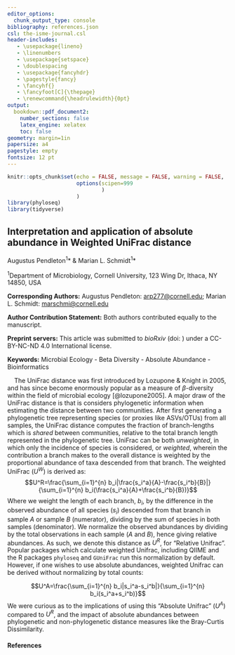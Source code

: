 ```yaml
---
editor_options: 
  chunk_output_type: console
bibliography: references.json
csl: the-isme-journal.csl
header-includes:
   - \usepackage{lineno}
   - \linenumbers
   - \usepackage{setspace}
   - \doublespacing
   - \usepackage{fancyhdr}  
   - \pagestyle{fancy}      
   - \fancyhf{}             
   - \fancyfoot[C]{\thepage}
   - \renewcommand{\headrulewidth}{0pt}
output:
  bookdown::pdf_document2:
    number_sections: false
    latex_engine: xelatex
    toc: false
geometry: margin=1in
papersize: a4
pagestyle: empty
fontsize: 12 pt 
---
```


\singlespacing

```r
knitr::opts_chunk$set(echo = FALSE, message = FALSE, warning = FALSE,
                      options(scipen=999
                              )
                      )
library(phyloseq)
library(tidyverse)
```

\newpage

## Interpretation and application of absolute abundance in Weighted UniFrac distance

Augustus Pendleton^1^\* & Marian L. Schmidt^1^\*

^1^Department of Microbiology, Cornell University, 123 Wing Dr, Ithaca, NY 14850, USA

**Corresponding Authors:** Augustus Pendleton: [arp277\@cornell.edu](mailto:arp277@cornell.edu){.email}; Marian L. Schmidt: [marschmi\@cornell.edu](mailto:marschmi@cornell.edu){.email}

**Author Contribution Statement:** Both authors contributed equally to the manuscript.

**Preprint servers:** This article was submitted to *bioRxiv* (doi: ) under a CC-BY-NC-ND 4.0 International license.

**Keywords:** Microbial Ecology - Beta Diversity - Absolute Abundance - Bioinformatics

\newpage

    The UniFrac distance was first introduced by Lozupone & Knight in 2005, and has since become enormously popular as a measure of $\beta$-diversity within the field of microbial ecology [@lozupone2005]. A major draw of the UniFrac distance is that is considers phylogenetic information when estimating the distance between two communities. After first generating a phylogenetic tree representing species (or proxies like ASVs/OTUs) from all samples, the UniFrac distance computes the fraction of branch-lengths which is *shared* between communities, relative to the total branch length represented in the phylogenetic tree. UniFrac can be both *unweighted*, in which only the incidence of species is considered, or *weighted*, wherein the contribution a branch makes to the overall distance is weighted by the proportional abundance of taxa descended from that branch. The weighted UniFrac (*U^W^*) is derived as: $$U^R=\frac{\sum_{i=1}^{n} b_i|\frac{s_i^a}{A}-\frac{s_i^b}{B}|}{\sum_{i=1}^{n} b_i(\frac{s_i^a}{A}+\frac{s_i^b}{B})}$$ Where we weight the length of each branch, *b~i~*, by the difference in the observed abundance of all species (*s~i~*) descended from that branch in sample *A* or sample *B* (numerator), dividing by the sum of species in both samples (denominator). We normalize the observed abundances by dividing by the total observations in each sample (*A* and *B*), hence giving relative abundances. As such, we denote this distance as *U^R^*, for "Relative Unifrac". Popular packages which calculate weighted Unifrac, including QIIME and the R packages `phyloseq` and `GUniFrac` run this normalization by default. However, if one wishes to use absolute abundances, weighted Unifrac can be derived without normalizing by total counts:

$$U^A=\frac{\sum_{i=1}^{n} b_i|s_i^a-s_i^b|}{\sum_{i=1}^{n} b_i(s_i^a+s_i^b)}$$
We were curious as to the implications of using this "Absolute Unifrac" (*U^A^*) compared to *U^R^*, and the impact of absolute abundances between phylogenetic and non-phylogenetic distance measures like the Bray-Curtis Dissimilarity. 


#### References
